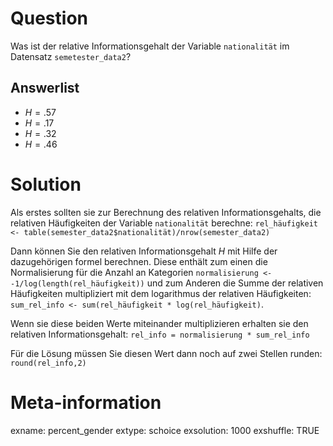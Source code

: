 Question
=======
Was ist der relative Informationsgehalt der Variable `nationalität` im Datensatz `semetester_data2`?

Answerlist
--------
* $H = .57$
* $H = .17$
* $H = .32$
* $H = .46$

Solution
========
Als erstes sollten sie zur Berechnung des relativen Informationsgehalts, die relativen Häufigkeiten der Variable `nationalität` berechne: `rel_häufigkeit <- table(semester_data2$nationalität)/nrow(semester_data2)`

Dann können Sie den relativen Informationsgehalt $H$ mit Hilfe der dazugehörigen formel berechnen. Diese enthält zum einen die Normalisierung für die Anzahl an Kategorien `normalisierung <- -1/log(length(rel_häufigkeit))` und zum Anderen die Summe der relativen Häufigkeiten multipliziert mit dem logarithmus der relativen Häufigkeiten: `sum_rel_info <- sum(rel_häufigkeit * log(rel_häufigkeit)`. 

Wenn sie diese beiden Werte miteinander multiplizieren erhalten sie den relativen Informationsgehalt: `rel_info = normalisierung * sum_rel_info`

Für die Lösung müssen Sie diesen Wert dann noch auf zwei Stellen runden: `round(rel_info,2)`

Meta-information
=========
exname: percent_gender 
extype: schoice 
exsolution: 1000
exshuffle: TRUE
